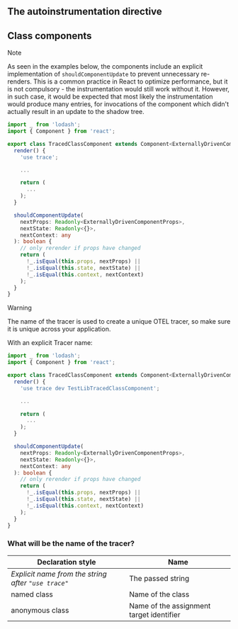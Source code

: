 
## The autoinstrumentation directive

<CommonDirectiveDoc />

## Class components

> [!NOTE]
> As seen in the examples below, the components include an explicit implementation of `shouldComponentUpdate` to prevent unnecessary re-renders. This is a common practice in React to optimize performance, but it is not compulsory - the instrumentation would still work without it. However, in such case, it would be expected that most likely the instrumentation would produce many entries, for invocations of the component which didn't actually result in an update to the shadow tree.

```typescript
import _ from 'lodash';
import { Component } from 'react';

export class TracedClassComponent extends Component<ExternallyDrivenComponentProps> {
  render() {
    'use trace';

    ...

    return (
      ...
    );
  }

  shouldComponentUpdate(
    nextProps: Readonly<ExternallyDrivenComponentProps>,
    nextState: Readonly<{}>,
    nextContext: any
  ): boolean {
    // only rerender if props have changed
    return (
      !_.isEqual(this.props, nextProps) ||
      !_.isEqual(this.state, nextState) ||
      !_.isEqual(this.context, nextContext)
    );
  }
}
```

> [!WARNING]
> The name of the tracer is used to create a unique OTEL tracer, so make sure it is unique across your application.

With an explicit Tracer name:

```typescript
import _ from 'lodash';
import { Component } from 'react';

export class TracedClassComponent extends Component<ExternallyDrivenComponentProps> {
  render() {
    'use trace dev TestLibTracedClassComponent';

    ...

    return (
      ...
    );
  }

  shouldComponentUpdate(
    nextProps: Readonly<ExternallyDrivenComponentProps>,
    nextState: Readonly<{}>,
    nextContext: any
  ): boolean {
    // only rerender if props have changed
    return (
      !_.isEqual(this.props, nextProps) ||
      !_.isEqual(this.state, nextState) ||
      !_.isEqual(this.context, nextContext)
    );
  }
}
```

### What will be the name of the tracer?

| Declaration style                                   | Name                                     |
| --------------------------------------------------- | ---------------------------------------- |
| _Explicit name from the string after `"use trace"`_ | The passed string                        |
| named class                                         | Name of the class                        |
| anonymous class                                     | Name of the assignment target identifier |
